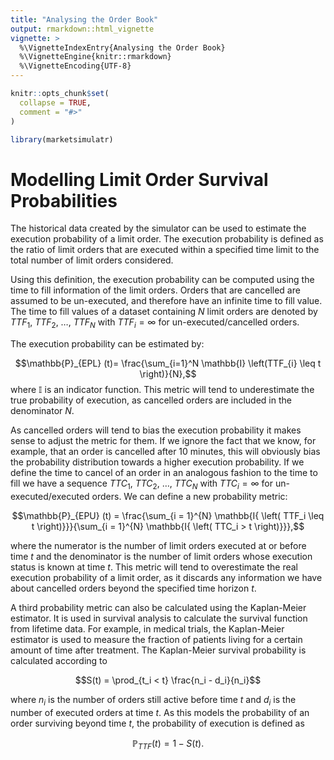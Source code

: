 ```yaml
---
title: "Analysing the Order Book"
output: rmarkdown::html_vignette
vignette: >
  %\VignetteIndexEntry{Analysing the Order Book}
  %\VignetteEngine{knitr::rmarkdown}
  %\VignetteEncoding{UTF-8}
---
```


```r
knitr::opts_chunk$set(
  collapse = TRUE,
  comment = "#>"
)
```

```r
library(marketsimulatr)
```

# Modelling Limit Order Survival Probabilities
The historical data created by the simulator can be used to estimate the execution probability of a limit order. The execution probability is defined as the ratio of limit orders that are executed within a specified time limit to the total number of limit orders considered. 

Using this definition, the execution probability can be computed using the time to fill information of the limit orders. Orders that are cancelled are assumed to be un-executed, and therefore have an infinite time to fill value. The time to fill values of a dataset containing $N$ limit orders are denoted by $TTF_1$, $TTF_2$, $\ldots$, $TTF_N$ with $TTF_i = \infty$ for un-executed/cancelled orders.

The execution probability can be estimated by:

$$\mathbb{P}_{EPL} (t)= \frac{\sum_{i=1}^N \mathbb{I} \left(TTF_{i} \leq t \right)}{N},$$
where $\mathbb{I}$ is an indicator function. This metric will tend to underestimate the true probability of execution, as cancelled orders are included in the denominator $N$.

As cancelled orders will tend to bias the execution probability it makes sense to adjust the metric for them. If we ignore the fact that we know, for example, that an order is cancelled after 10 minutes, this will obviously bias the probability distribution towards a higher execution probability. If we define the time to cancel of an order in an analogous fashion to the time to fill we have a sequence $TTC_1$, $TTC_2$, $\ldots$, $TTC_N$ with $TTC_i = \infty$ for un-executed/executed orders. We can define a new probability metric:

$$\mathbb{P}_{EPU} (t) = \frac{\sum_{i = 1}^{N} \mathbb{I{ \left( TTF_i \leq t \right)}}}{\sum_{i = 1}^{N} \mathbb{I{ \left( TTC_i > t \right)}}},$$

where the numerator is the number of limit orders executed at or before time $t$ and the denominator is the number of limit orders whose execution status is known at time $t$. This metric will tend to overestimate the real execution probability of a limit order, as it discards any information we have about cancelled orders beyond the specified time horizon $t$.

A third probability metric can also be calculated using the Kaplan-Meier estimator. It is used in survival analysis to calculate the survival function from lifetime data. For example, in medical trials, the Kaplan-Meier estimator is used to measure the fraction of patients living for a certain amount of time after treatment. The Kaplan-Meier survival probability is calculated according to

$$S(t) = \prod_{t_i < t} \frac{n_i - d_i}{n_i}$$

where $n_i$ is the number of orders still active before time $t$ and $d_i$ is the number of executed orders at time $t$. As this models the probability of an order surviving beyond time $t$, the probability of execution is defined as

$$\mathbb{P}_{TTF} (t) = 1-S(t).$$
